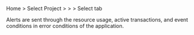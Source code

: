 Home &gt; Select Project &gt; <Cmdname sid="side_event" className="uitext" /> &gt; <Cmdname sid="side_eventSetting" className="uitext" /> &gt; Select <Cmdname sid="application" className="uitext" /> tab

<ImgLang img='set-events-app.png' desc='Event Setting - application' />

Alerts are sent through the resource usage, active transactions, and event conditions in error conditions of the application.
